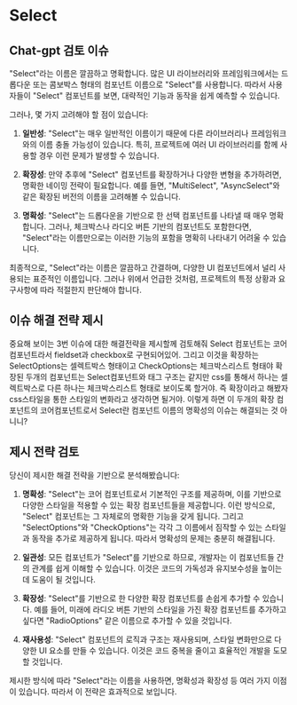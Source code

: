 
<Meta title="idea-html/data-input/Select/Introduction" />

# Select

## Chat-gpt 검토 이슈

"Select"라는 이름은 깔끔하고 명확합니다. 많은 UI 라이브러리와 프레임워크에서는 드롭다운 또는 콤보박스 형태의 컴포넌트 이름으로 "Select"를 사용합니다. 따라서 사용자들이 "Select" 컴포넌트를 보면, 대략적인 기능과 동작을 쉽게 예측할 수 있습니다.

그러나, 몇 가지 고려해야 할 점이 있습니다:

1. **일반성**: "Select"는 매우 일반적인 이름이기 때문에 다른 라이브러리나 프레임워크와의 이름 충돌 가능성이 있습니다. 특히, 프로젝트에 여러 UI 라이브러리를 함께 사용할 경우 이런 문제가 발생할 수 있습니다.

2. **확장성**: 만약 추후에 "Select" 컴포넌트를 확장하거나 다양한 변형을 추가하려면, 명확한 네이밍 전략이 필요합니다. 예를 들면, "MultiSelect", "AsyncSelect"와 같은 확장된 버전의 이름을 고려해볼 수 있습니다.

3. **명확성**: "Select"는 드롭다운을 기반으로 한 선택 컴포넌트를 나타낼 때 매우 명확합니다. 그러나, 체크박스나 라디오 버튼 기반의 컴포넌트도 포함한다면, "Select"라는 이름만으로는 이러한 기능의 포함을 명확히 나타내기 어려울 수 있습니다.

최종적으로, "Select"라는 이름은 깔끔하고 간결하며, 다양한 UI 컴포넌트에서 널리 사용되는 표준적인 이름입니다. 그러나 위에서 언급한 것처럼, 프로젝트의 특정 상황과 요구사항에 따라 적절한지 판단해야 합니다.

## 이슈 해결 전략 제시

중요해 보이는 3번 이슈에 대한 해결전략을 제시할께 검토해줘
Select 컴포넌트는 코어 컴포넌트라서 fieldset과 checkbox로 구현되어있어. 그리고 이것을 확장하는 SelectOptions는 셀렉트박스 형태이고 CheckOptions는 체크박스리스트 형태야 확장된 두개의 컴포넌트는 Select컴포넌트와 태그 구조는 같지만 css를 통해서 하나는 셀렉트박스로 다른 하나는 체크박스리스트 형태로 보이도록 할거야. 즉 확장이라고 해봤자 css스타일을 통한 스타일의 변화라고 생각하면 될거야. 이렇게 하면 이 두개의 확장 컴포넌트의 코어컴포넌트로서 Select란 컴포넌트 이름의 명확성의 이슈는 해결되는 것 아니니?

## 제시 전략 검토

당신이 제시한 해결 전략을 기반으로 분석해봤습니다:

1. **명확성**: "Select"는 코어 컴포넌트로서 기본적인 구조를 제공하며, 이를 기반으로 다양한 스타일을 적용할 수 있는 확장 컴포넌트들을 제공합니다. 이런 방식으로, "Select" 컴포넌트는 그 자체로의 명확한 기능을 갖게 됩니다. 그리고 "SelectOptions"와 "CheckOptions"는 각각 그 이름에서 짐작할 수 있는 스타일과 동작을 추가로 제공하게 됩니다. 따라서 명확성의 문제는 충분히 해결됩니다.

2. **일관성**: 모든 컴포넌트가 "Select"를 기반으로 하므로, 개발자는 이 컴포넌트들 간의 관계를 쉽게 이해할 수 있습니다. 이것은 코드의 가독성과 유지보수성을 높이는 데 도움이 될 것입니다.

3. **확장성**: "Select"를 기반으로 한 다양한 확장 컴포넌트를 손쉽게 추가할 수 있습니다. 예를 들어, 미래에 라디오 버튼 기반의 스타일을 가진 확장 컴포넌트를 추가하고 싶다면 "RadioOptions" 같은 이름으로 추가할 수 있을 것입니다.

4. **재사용성**: "Select" 컴포넌트의 로직과 구조는 재사용되며, 스타일 변화만으로 다양한 UI 요소를 만들 수 있습니다. 이것은 코드 중복을 줄이고 효율적인 개발을 도모할 것입니다.

제시한 방식에 따라 "Select"라는 이름을 사용하면, 명확성과 확장성 등 여러 가지 이점이 있습니다. 따라서 이 전략은 효과적으로 보입니다.
